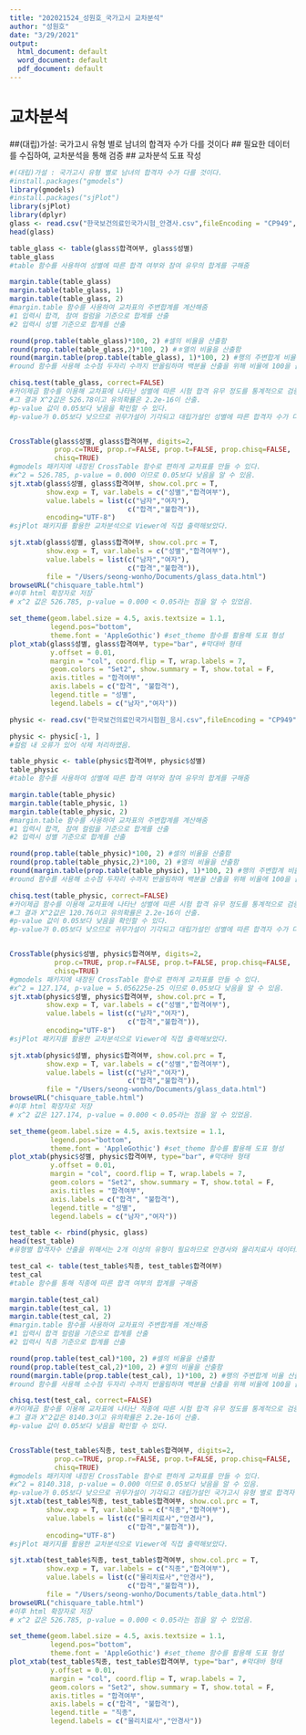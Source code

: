 ```yaml
---
title: "202021524_성원호_국가고시 교차분석"
author: "성원호"
date: "3/29/2021"
output:
  html_document: default
  word_document: default
  pdf_document: default
---
```

# 교차분석
##(대립)가설: 국가고시 유형 별로 남녀의 합격자 수가 다를 것이다
## 필요한 데이터를 수집하여, 교차분석을 통해 검증
## 교차분석 도표 작성
```r
#(대립)가설 : 국가고시 유형 별로 남녀의 합격자 수가 다를 것이다.
#install.packages("gmodels")
library(gmodels)
#install.packages("sjPlot")
library(sjPlot)
library(dplyr)
glass <- read.csv("한국보건의료인국가시험_안경사.csv",fileEncoding = "CP949", header = T)
head(glass)

table_glass <- table(glass$합격여부, glass$성별)
table_glass
#table 함수를 사용하여 성별에 따른 합격 여부와 참여 유무의 합계를 구해줌

margin.table(table_glass)
margin.table(table_glass, 1)
margin.table(table_glass, 2)
#margin.table 함수를 사용하여 교차표의 주변합계를 계산해줌
#1 입력시 합격, 참여 컬럼을 기준으로 합계를 산출
#2 입력시 성별 기준으로 합계를 산출

round(prop.table(table_glass)*100, 2) #셀의 비율을 산출함
round(prop.table(table_glass,2)*100, 2) #ㅎ열의 비율을 산출함
round(margin.table(prop.table(table_glass), 1)*100, 2) #행의 주변합계 비율 산출
#round 함수를 사용해 소수점 두자리 수까지 반올림하며 백분율 산출을 위해 비율에 100을 곱해주었음.

chisq.test(table_glass, correct=FALSE)
#카이제곱 함수를 이용해 교차표에 나타난 성별에 따른 시험 합격 유무 정도를 통계적으로 검증
#그 결과 X^2값은 526.78이고 유의확률은 2.2e-16이 산출.
#p-value 값이 0.05보다 낮음을 확인할 수 있다.
#p-value가 0.05보다 낮으므로 귀무가설이 기각되고 대립가설인 성별에 따른 합격자 수가 다르다는 것이 받아들여진다.


CrossTable(glass$성별, glass$합격여부, digits=2,
           prop.c=TRUE, prop.r=FALSE, prop.t=FALSE, prop.chisq=FALSE,
           chisq=TRUE)
#gmodels 패키지에 내장된 CrossTable 함수로 편하게 교차표를 만들 수 있다.
#x^2 = 526.785, p-value = 0.000 이므로 0.05보다 낮음을 알 수 있음.
sjt.xtab(glass$성별, glass$합격여부, show.col.prc = T,
         show.exp = T, var.labels = c("성별","합격여부"),
         value.labels = list(c("남자","여자"),
                             c("합격","불합격")),
         encoding="UTF-8")
#sjPlot 패키지를 활용한 교차분석으로 Viewer에 직접 출력해보았다.

sjt.xtab(glass$성별, glass$합격여부, show.col.prc = T,
         show.exp = T, var.labels = c("성별","합격여부"),
         value.labels = list(c("남자","여자"),
                             c("합격","불합격")),
         file = "/Users/seong-wonho/Documents/glass_data.html")
browseURL("chisquare_table.html")
#이후 html 확장자로 저장
# x^2 값은 526.785, p-value = 0.000 < 0.05라는 점을 알 수 있었음.

set_theme(geom.label.size = 4.5, axis.textsize = 1.1,
          legend.pos="bottom",
          theme.font = 'AppleGothic') #set_theme 함수를 활용해 도표 형성
plot_xtab(glass$성별, glass$합격여부, type="bar", #막대바 형태
          y.offset = 0.01,
          margin = "col", coord.flip = T, wrap.labels = 7,
          geom.colors = "Set2", show.summary = T, show.total = F,
          axis.titles = "합격여부",
          axis.labels = c("합격", "불합격"),
          legend.title = "성별",
          legend.labels = c("남자","여자"))

physic <- read.csv("한국보건의료인국가시험원_응시.csv",fileEncoding = "CP949", header = T)

physic <- physic[-1, ]
#컬럼 내 오류가 있어 삭제 처리하였음.

table_physic <- table(physic$합격여부, physic$성별)
table_physic
#table 함수를 사용하여 성별에 따른 합격 여부와 참여 유무의 합계를 구해줌

margin.table(table_physic)
margin.table(table_physic, 1)
margin.table(table_physic, 2)
#margin.table 함수를 사용하여 교차표의 주변합계를 계산해줌
#1 입력시 합격, 참여 컬럼을 기준으로 합계를 산출
#2 입력시 성별 기준으로 합계를 산출

round(prop.table(table_physic)*100, 2) #셀의 비율을 산출함
round(prop.table(table_physic,2)*100, 2) #열의 비율을 산출함
round(margin.table(prop.table(table_physic), 1)*100, 2) #행의 주변합계 비율 산출
#round 함수를 사용해 소수점 두자리 수까지 반올림하며 백분율 산출을 위해 비율에 100을 곱해주었음.

chisq.test(table_physic, correct=FALSE)
#카이제곱 함수를 이용해 교차표에 나타난 성별에 따른 시험 합격 유무 정도를 통계적으로 검증
#그 결과 X^2값은 120.76이고 유의확률은 2.2e-16이 산출.
#p-value 값이 0.05보다 낮음을 확인할 수 있다.
#p-value가 0.05보다 낮으므로 귀무가설이 기각되고 대립가설인 성별에 따른 합격자 수가 다르다는 것이 받아들여진다.


CrossTable(physic$성별, physic$합격여부, digits=2,
           prop.c=TRUE, prop.r=FALSE, prop.t=FALSE, prop.chisq=FALSE,
           chisq=TRUE)
#gmodels 패키지에 내장된 CrossTable 함수로 편하게 교차표를 만들 수 있다.
#x^2 = 127.174, p-value = 5.056225e-25 이므로 0.05보다 낮음을 알 수 있음.
sjt.xtab(physic$성별, physic$합격여부, show.col.prc = T,
         show.exp = T, var.labels = c("성별","합격여부"),
         value.labels = list(c("남자","여자"),
                             c("합격","불합격")),
         encoding="UTF-8")
#sjPlot 패키지를 활용한 교차분석으로 Viewer에 직접 출력해보았다.

sjt.xtab(physic$성별, physic$합격여부, show.col.prc = T,
         show.exp = T, var.labels = c("성별","합격여부"),
         value.labels = list(c("남자","여자"),
                             c("합격","불합격")),
         file = "/Users/seong-wonho/Documents/glass_data.html")
browseURL("chisquare_table.html")
#이후 html 확장자로 저장
# x^2 값은 127.174, p-value = 0.000 < 0.05라는 점을 알 수 있었음.

set_theme(geom.label.size = 4.5, axis.textsize = 1.1,
          legend.pos="bottom",
          theme.font = 'AppleGothic') #set_theme 함수를 활용해 도표 형성
plot_xtab(physic$성별, physic$합격여부, type="bar", #막대바 형태
          y.offset = 0.01,
          margin = "col", coord.flip = T, wrap.labels = 7,
          geom.colors = "Set2", show.summary = T, show.total = F,
          axis.titles = "합격여부",
          axis.labels = c("합격", "불합격"),
          legend.title = "성별",
          legend.labels = c("남자","여자"))

test_table <- rbind(physic, glass)
head(test_table)
#유형별 합격자수 산출을 위해서는 2개 이상의 유형이 필요하므로 안경사와 물리치료사 데이터프레임을 결합함.

test_cal <- table(test_table$직종, test_table$합격여부)
test_cal
#table 함수를 통해 직종에 따른 합격 여부의 합계를 구해줌

margin.table(test_cal)
margin.table(test_cal, 1)
margin.table(test_cal, 2)
#margin.table 함수를 사용하여 교차표의 주변합계를 계산해줌
#1 입력시 합격 컬럼을 기준으로 합계를 산출
#2 입력시 직종 기준으로 합계를 산출

round(prop.table(test_cal)*100, 2) #셀의 비율을 산출함
round(prop.table(test_cal,2)*100, 2) #열의 비율을 산출함
round(margin.table(prop.table(test_cal), 1)*100, 2) #행의 주변합계 비율 산출
#round 함수를 사용해 소수점 두자리 수까지 반올림하며 백분율 산출을 위해 비율에 100을 곱해주었음.

chisq.test(test_cal, correct=FALSE)
#카이제곱 함수를 이용해 교차표에 나타난 직종에 따른 시험 합격 유무 정도를 통계적으로 검증
#그 결과 X^2값은 8140.3이고 유의확률은 2.2e-16이 산출.
#p-value 값이 0.05보다 낮음을 확인할 수 있다.


CrossTable(test_table$직종, test_table$합격여부, digits=2,
           prop.c=TRUE, prop.r=FALSE, prop.t=FALSE, prop.chisq=FALSE,
           chisq=TRUE)
#gmodels 패키지에 내장된 CrossTable 함수로 편하게 교차표를 만들 수 있다.
#x^2 = 8140.318, p-value = 0.000 이므로 0.05보다 낮음을 알 수 있음.
#p-value가 0.05보다 낮으므로 귀무가설이 기각되고 대립가설인 국가고시 유형 별로 합격자 수가 다르다는 것이 받아들여진다.
sjt.xtab(test_table$직종, test_table$합격여부, show.col.prc = T,
         show.exp = T, var.labels = c("직종","합격여부"),
         value.labels = list(c("물리치료사","안경사"),
                             c("합격","불합격")),
         encoding="UTF-8")
#sjPlot 패키지를 활용한 교차분석으로 Viewer에 직접 출력해보았다.

sjt.xtab(test_table$직종, test_table$합격여부, show.col.prc = T,
         show.exp = T, var.labels = c("직종","합격여부"),
         value.labels = list(c("물리치료사","안경사"),
                             c("합격","불합격")),
         file = "/Users/seong-wonho/Documents/table_data.html")
browseURL("chisquare_table.html")
#이후 html 확장자로 저장
# x^2 값은 526.785, p-value = 0.000 < 0.05라는 점을 알 수 있었음.

set_theme(geom.label.size = 4.5, axis.textsize = 1.1,
          legend.pos="bottom",
          theme.font = 'AppleGothic') #set_theme 함수를 활용해 도표 형성
plot_xtab(test_table$직종, test_table$합격여부, type="bar", #막대바 형태
          y.offset = 0.01,
          margin = "col", coord.flip = T, wrap.labels = 7,
          geom.colors = "Set2", show.summary = T, show.total = F,
          axis.titles = "합격여부",
          axis.labels = c("합격", "불합격"),
          legend.title = "직종",
          legend.labels = c("물리치료사","안경사"))
```